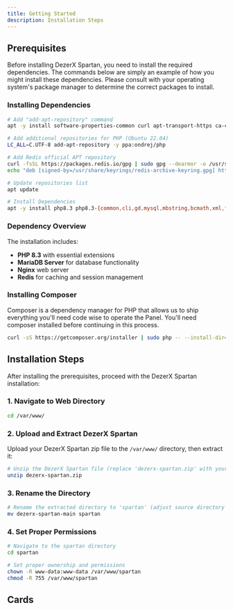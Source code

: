 ```yaml
---
title: Getting Started
description: Installation Steps
---
```


## Prerequisites

Before installing DezerX Spartan, you need to install the required dependencies. The commands below are simply an example of how you might install these dependencies. Please consult with your operating system's package manager to determine the correct packages to install.

### Installing Dependencies

```bash
# Add "add-apt-repository" command
apt -y install software-properties-common curl apt-transport-https ca-certificates gnupg

# Add additional repositories for PHP (Ubuntu 22.04)
LC_ALL=C.UTF-8 add-apt-repository -y ppa:ondrej/php

# Add Redis official APT repository
curl -fsSL https://packages.redis.io/gpg | sudo gpg --dearmor -o /usr/share/keyrings/redis-archive-keyring.gpg
echo "deb [signed-by=/usr/share/keyrings/redis-archive-keyring.gpg] https://packages.redis.io/deb $(lsb_release -cs) main" | sudo tee /etc/apt/sources.list.d/redis.list

# Update repositories list
apt update

# Install Dependencies
apt -y install php8.3 php8.3-{common,cli,gd,mysql,mbstring,bcmath,xml,fpm,curl,zip} mariadb-server nginx redis-server
```

### Dependency Overview

The installation includes:
- **PHP 8.3** with essential extensions
- **MariaDB Server** for database functionality
- **Nginx** web server
- **Redis** for caching and session management

### Installing Composer

Composer is a dependency manager for PHP that allows us to ship everything you'll need code wise to operate the Panel. You'll need composer installed before continuing in this process.

```bash
curl -sS https://getcomposer.org/installer | sudo php -- --install-dir=/usr/local/bin --filename=composer
```

## Installation Steps

After installing the prerequisites, proceed with the DezerX Spartan installation:

### 1. Navigate to Web Directory

```bash
cd /var/www/
```

### 2. Upload and Extract DezerX Spartan

Upload your DezerX Spartan zip file to the `/var/www/` directory, then extract it:

```bash
# Unzip the DezerX Spartan file (replace 'dezerx-spartan.zip' with your actual filename)
unzip dezerx-spartan.zip
```

### 3. Rename the Directory

```bash
# Rename the extracted directory to 'spartan' (adjust source directory name as needed)
mv dezerx-spartan-main spartan
```

### 4. Set Proper Permissions

```bash
# Navigate to the spartan directory
cd spartan

# Set proper ownership and permissions
chown -R www-data:www-data /var/www/spartan
chmod -R 755 /var/www/spartan
```

## Cards

